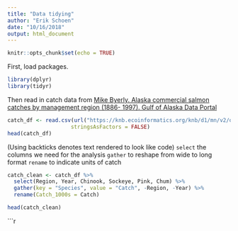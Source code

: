```yaml
---
title: "Data tidying"
author: "Erik Schoen"
date: "10/16/2018"
output: html_document
---
```


```r
knitr::opts_chunk$set(echo = TRUE)
```

First, load packages.
```r
library(dplyr)
library(tidyr)
```

Then read in catch data from [Mike Byerly. Alaska commercial salmon catches by management region (1886- 1997). Gulf of Alaska Data Portal](https://knb.ecoinformatics.org/knb/d1/mn/v2/object/df35b.302.1)

```r
catch_df <- read.csv(url("https://knb.ecoinformatics.org/knb/d1/mn/v2/object/df35b.302.1", method = "libcurl"),
                    stringsAsFactors = FALSE)
head(catch_df)
```

(Using backticks denotes text rendered to look like code)
`select` the columns we need for the analysis
`gather` to reshape from wide to long format
`rename` to indicate units of catch

```r
catch_clean <- catch_df %>% 
  select(Region, Year, Chinook, Sockeye, Pink, Chum) %>% 
  gather(key = "Species", value = "Catch", -Region, -Year) %>% 
  rename(Catch_1000s = Catch)

head(catch_clean)

```



```r


